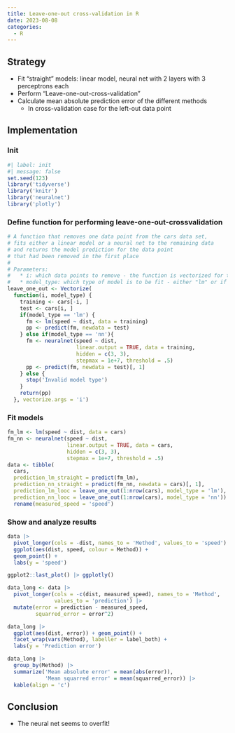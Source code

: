 ```yaml
---
title: Leave-one-out cross-validation in R
date: 2023-08-08
categories:
  - R
---
```


## Strategy
* Fit "straight" models: linear model, neural net with 2 layers with 3 perceptrons each
* Perform "Leave-one-out-cross-validation"
* Calculate mean absolute prediction error of the different methods
  * In cross-validation case for the left-out data point

## Implementation
### Init
```r
#| label: init
#| message: false
set.seed(123)
library('tidyverse')
library('knitr')
library('neuralnet')
library('plotly')
```

### Define function for performing leave-one-out-crossvalidation
```r
# A function that removes one data point from the cars data set, 
# fits either a linear model or a neural net to the remaining data 
# and returns the model prediction for the data point 
# that had been removed in the first place
# 
# Parameters:
#   * i: which data points to remove - the function is vectorized for this parameter
#   * model_type: which type of model is to be fit - either "lm" or if not "lm", a neural 
leave_one_out <- Vectorize(
  function(i, model_type) {
    training <- cars[-i, ]
    test <- cars[i, ]
    if(model_type == 'lm') {
      fm <- lm(speed ~ dist, data = training)
      pp <- predict(fm, newdata = test)
    } else if(model_type == 'nn'){
      fm <- neuralnet(speed ~ dist, 
                      linear.output = TRUE, data = training, 
                      hidden = c(3, 3), 
                      stepmax = 1e+7, threshold = .5)
      pp <- predict(fm, newdata = test)[, 1]
    } else {
      stop('Invalid model type')
    }
    return(pp)
  }, vectorize.args = 'i')
```

### Fit models
```r
fm_lm <- lm(speed ~ dist, data = cars)
fm_nn <- neuralnet(speed ~ dist, 
                   linear.output = TRUE, data = cars, 
                   hidden = c(3, 3), 
                   stepmax = 1e+7, threshold = .5)
data <- tibble(
  cars,
  prediction_lm_straight = predict(fm_lm),
  prediction_nn_straight = predict(fm_nn, newdata = cars)[, 1],
  prediction_lm_looc = leave_one_out(1:nrow(cars), model_type = 'lm'),
  prediction_nn_looc = leave_one_out(1:nrow(cars), model_type = 'nn')) |> 
  rename(measured_speed = 'speed')
```

### Show and analyze results
```r
data |> 
  pivot_longer(cols = -dist, names_to = 'Method', values_to = 'speed') |> 
  ggplot(aes(dist, speed, colour = Method)) +
  geom_point() +
  labs(y = 'speed')

ggplot2::last_plot() |> ggplotly()

data_long <- data |> 
  pivot_longer(cols = -c(dist, measured_speed), names_to = 'Method',
               values_to = 'prediction') |>
  mutate(error = prediction - measured_speed,
         squarred_error = error^2)

data_long |> 
  ggplot(aes(dist, error)) + geom_point() + 
  facet_wrap(vars(Method), labeller = label_both) +
  labs(y = 'Prediction error')

data_long |> 
  group_by(Method) |> 
  summarize('Mean absolute error' = mean(abs(error)),
            'Mean squarred error' = mean(squarred_error)) |> 
  kable(align = 'c')
```

## Conclusion
* The neural net seems to overfit!